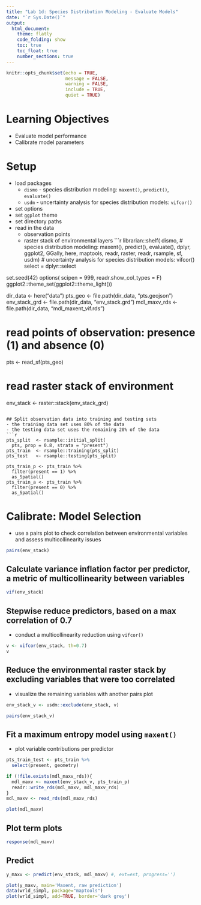 ```yaml
---
title: "Lab 1d: Species Distribution Modeling - Evaluate Models"
date: "`r Sys.Date()`"
output: 
  html_document:
    theme: flatly
    code_folding: show
    toc: true
    toc_float: true
    number_sections: true 
---
```


```r
knitr::opts_chunk$set(echo = TRUE,
                      message = FALSE, 
                      warning = FALSE, 
                      include = TRUE,
                      quiet = TRUE)
```

# Learning Objectives 
- Evaluate model performance
- Calibrate model parameters 

# Setup 
- load packages
  - `dismo` - species distribution modeling: `maxent()`, `predict()`, `evaluate()`
  - `usdm` - uncertainty analysis for species distribution models: `vifcor()`
- set options
- set `ggplot` theme 
- set directory paths 
- read in the data
  - observation points
  - raster stack of environmental layers 
```r
librarian::shelf(
  dismo, # species distribution modeling: maxent(), predict(), evaluate(), 
  dplyr, ggplot2, GGally, here, maptools, readr, 
  raster, readr, rsample, sf,
  usdm)  # uncertainty analysis for species distribution models: vifcor()
select = dplyr::select

set.seed(42)
options(
  scipen = 999,
  readr.show_col_types = F)
ggplot2::theme_set(ggplot2::theme_light())

dir_data      <- here("data")
pts_geo       <- file.path(dir_data, "pts.geojson")
env_stack_grd <- file.path(dir_data, "env_stack.grd")
mdl_maxv_rds  <- file.path(dir_data, "mdl_maxent_vif.rds")

# read points of observation: presence (1) and absence (0)
pts <- read_sf(pts_geo)

# read raster stack of environment
env_stack <- raster::stack(env_stack_grd)
```

## Split observation data into training and testing sets
- the training data set uses 80% of the data 
- the testing data set uses the remaining 20% of the data 
```r
pts_split  <- rsample::initial_split(
  pts, prop = 0.8, strata = "present")
pts_train  <- rsample::training(pts_split)
pts_test   <- rsample::testing(pts_split)

pts_train_p <- pts_train %>% 
  filter(present == 1) %>% 
  as_Spatial()
pts_train_a <- pts_train %>% 
  filter(present == 0) %>% 
  as_Spatial()
```

# Calibrate: Model Selection 
- use a pairs plot to check correlation between environmental variables and assess multicollinearity issues 
```r
pairs(env_stack)
```
## Calculate variance inflation factor per predictor, a metric of multicollinearity between variables
```r
vif(env_stack)
```

## Stepwise reduce predictors, based on a max correlation of 0.7
- conduct a multicollinearity reduction using `vifcor()`
```r
v <- vifcor(env_stack, th=0.7) 
v
```

## Reduce the environmental raster stack by excluding variables that were too correlated 
- visualize the remaining variables with another pairs plot 
```r
env_stack_v <- usdm::exclude(env_stack, v)

pairs(env_stack_v)
```

## Fit a maximum entropy model using `maxent()`
- plot variable contributions per predictor
```r

pts_train_test <- pts_train %>% 
  select(present, geometry)

if (!file.exists(mdl_maxv_rds)){
  mdl_maxv <- maxent(env_stack_v, pts_train_p)
  readr::write_rds(mdl_maxv, mdl_maxv_rds)
}
mdl_maxv <- read_rds(mdl_maxv_rds)

plot(mdl_maxv)
```

## Plot term plots
```r
response(mdl_maxv)
```

## Predict 
```r
y_maxv <- predict(env_stack, mdl_maxv) #, ext=ext, progress='')

plot(y_maxv, main='Maxent, raw prediction')
data(wrld_simpl, package="maptools")
plot(wrld_simpl, add=TRUE, border='dark grey')
```

